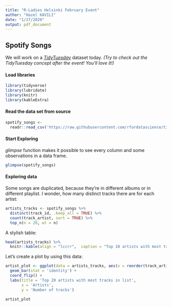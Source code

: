 ```yaml
---
title: "R-Ladies Helsinki February Event"
author: "Hazel KAVILI"
date: "1/27/2020"
output: pdf_document
---
```


## Spotify Songs
 We will work on a *[TidyTuesday](https://github.com/rfordatascience/tidytuesday/blob/master/data/2020/2020-01-21/readme.md)* dataset today. 
*(Try to check out the TidyTuesday concept after the event! You'll love it!)*

#### Load libraries 
```r
library(tidyverse)
library(lubridate)
library(knitr)
library(kableExtra)
```


#### Read the data set from source

```r
spotify_songs <- 
  readr::read_csv('https://raw.githubusercontent.com/rfordatascience/tidytuesday/master/data/2020/2020-01-21/spotify_songs.csv')
```

#### Start Exploring
*glimpse* function makes it possible to see every column and some observations in a data frame. 

```r
glimpse(spotify_songs)
```

#### Exploring data
Some songs are duplicated, because they're in different albums or in different playlist. I wonder, how many distinct tracks there are for each artist:

```r
artists_tracks <- spotify_songs %>% 
  distinct(track_id, .keep_all = TRUE) %>% 
  count(track_artist, sort = TRUE) %>%
  top_n(n = 20, wt = n)

```

A stylish table:
```r
head(artists_tracks) %>% 
  knitr::kable(align = "lccrr",  caption = "Top 10 artists with most tracks")
```

Let's create a plot by using this data:
```r
artist_plot <- ggplot(data = artists_tracks, aes(x = reorder(track_artist, n), y = n)) +
  geom_bar(stat = 'identity') +
  coord_flip() +
  labs(title = 'Top 20 artists with most tracks in list', 
       x = 'Artists', 
       y = 'Number of tracks')

artist_plot
```










